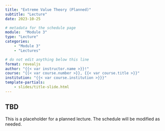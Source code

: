 ```yaml
---
title: "Extreme Value Theory (Planned)"
subtitle: "Lecture"
date: 2023-10-25

# metadata for the schedule page
module:  "Module 3"
type: "Lecture"
categories:
    - "Module 3"
    - "Lectures"

# do not edit anything below this line
format: revealjs
author: "{{< var instructor.name >}}!"
course: "{{< var course.number >}}, {{< var course.title >}}"
institution: "{{< var course.institution >}}}"
template-partials:
    - slides/title-slide.html
---
```


## TBD

This is a placeholder for a planned lecture.
The schedule will be modified as needed.
